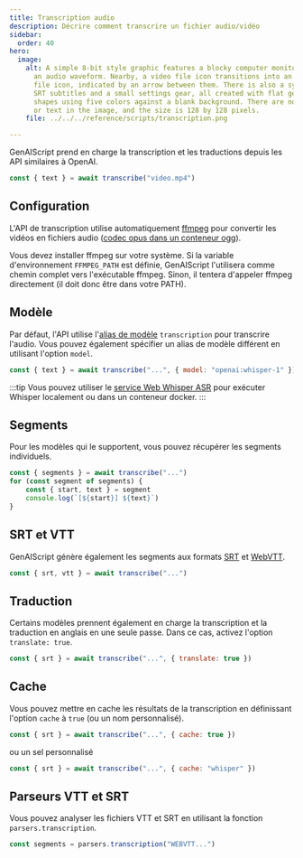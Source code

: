 ```yaml
---
title: Transcription audio
description: Décrire comment transcrire un fichier audio/vidéo
sidebar:
  order: 40
hero:
  image:
    alt: A simple 8-bit style graphic features a blocky computer monitor displaying
      an audio waveform. Nearby, a video file icon transitions into an audio
      file icon, indicated by an arrow between them. There is also a symbol for
      SRT subtitles and a small settings gear, all created with flat geometric
      shapes using five colors against a blank background. There are no people
      or text in the image, and the size is 128 by 128 pixels.
    file: ../../../reference/scripts/transcription.png

---
```


GenAIScript prend en charge la transcription et les traductions depuis les API similaires à OpenAI.

```js "transcribe"
const { text } = await transcribe("video.mp4")
```

## Configuration

L'API de transcription utilise automatiquement [ffmpeg](https://ffmpeg.org/) pour convertir les vidéos en fichiers audio ([codec opus dans un conteneur ogg](https://community.openai.com/t/whisper-api-increase-file-limit-25-mb/566754)).

Vous devez installer ffmpeg sur votre système. Si la variable d'environnement `FFMPEG_PATH` est définie, GenAIScript l'utilisera comme chemin complet vers l'exécutable ffmpeg. Sinon, il tentera d'appeler ffmpeg directement (il doit donc être dans votre PATH).

## Modèle

Par défaut, l'API utilise l'[alias de modèle](../../../reference/reference/scripts/model-aliases/) `transcription` pour transcrire l'audio. Vous pouvez également spécifier un alias de modèle différent en utilisant l'option `model`.

```js "openai:whisper-1" wrap
const { text } = await transcribe("...", { model: "openai:whisper-1" })
```

:::tip
Vous pouvez utiliser le [service Web Whisper ASR](../../../reference/configuration/whisperasr/) pour exécuter Whisper localement ou dans un conteneur docker.
:::

## Segments

Pour les modèles qui le supportent, vous pouvez récupérer les segments individuels.

```js "{ segments }"
const { segments } = await transcribe("...")
for (const segment of segments) {
    const { start, text } = segment
    console.log(`[${start}] ${text}`)
}
```

## SRT et VTT

GenAIScript génère également les segments aux formats [SRT](https://fr.wikipedia.org/wiki/SubRip) et [WebVTT](https://developer.mozilla.org/en-US/docs/Web/API/WebVTT_API).

```js
const { srt, vtt } = await transcribe("...")
```

## Traduction

Certains modèles prennent également en charge la transcription et la traduction en anglais en une seule passe. Dans ce cas, activez l'option `translate: true`.

```js "translate: true"
const { srt } = await transcribe("...", { translate: true })
```

## Cache

Vous pouvez mettre en cache les résultats de la transcription en définissant l'option `cache` à `true` (ou un nom personnalisé).

```js "cache: true"
const { srt } = await transcribe("...", { cache: true })
```

ou un sel personnalisé

```js
const { srt } = await transcribe("...", { cache: "whisper" })
```

## Parseurs VTT et SRT

Vous pouvez analyser les fichiers VTT et SRT en utilisant la fonction `parsers.transcription`.

```js
const segments = parsers.transcription("WEBVTT...")
```
